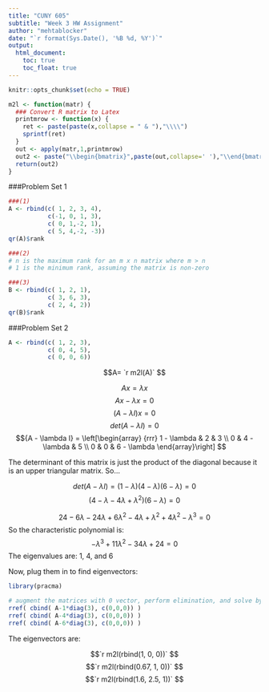 ---
title: "CUNY 605"
subtitle: "Week 3 HW Assignment"
author: "mehtablocker"
date: "`r format(Sys.Date(), '%B %d, %Y')`"
output:
  html_document:
    toc: true
    toc_float: true
---

<style type="text/css">
h3 {
  color: DarkBlue;
}
</style>

```{r setup, include=FALSE}
knitr::opts_chunk$set(echo = TRUE)

m2l <- function(matr) {
  ### Convert R matrix to Latex
  printmrow <- function(x) {
    ret <- paste(paste(x,collapse = " & "),"\\\\")
    sprintf(ret)
  }
  out <- apply(matr,1,printmrow)
  out2 <- paste("\\begin{bmatrix}",paste(out,collapse=' '),"\\end{bmatrix}")
  return(out2)
}
```

###Problem Set 1

```{r ps_1}
###(1)
A <- rbind(c( 1, 2, 3, 4),
           c(-1, 0, 1, 3),
           c( 0, 1,-2, 1),
           c( 5, 4,-2, -3))
qr(A)$rank

###(2)
# n is the maximum rank for an m x n matrix where m > n
# 1 is the minimum rank, assuming the matrix is non-zero

###(3)
B <- rbind(c( 1, 2, 1), 
           c( 3, 6, 3), 
           c( 2, 4, 2))
qr(B)$rank

```


###Problem Set 2

```{r ps_2}
A <- rbind(c( 1, 2, 3), 
           c( 0, 4, 5), 
           c( 0, 0, 6))
```

$$A= `r m2l(A)` $$

$$ A x = \lambda x $$
$$ A x - \lambda x = 0 $$
$$ (A - \lambda I) x = 0 $$
$$ det(A - \lambda I) = 0 $$
$${A - \lambda I} = \left[\begin{array}
{rrr}
1 - \lambda & 2 & 3 \\ 
0 & 4 - \lambda & 5 \\
0 & 0 & 6 - \lambda
\end{array}\right] $$

The determinant of this matrix is just the product of the diagonal because it is an upper triangular matrix. So...

$$ det(A - \lambda I) = (1 - \lambda)(4 - \lambda)(6 - \lambda) = 0 $$
$$ (4 - \lambda - 4\lambda + \lambda^2)(6 - \lambda) = 0 $$

$$ 24 - 6\lambda - 24\lambda + 6\lambda^2 - 4\lambda + \lambda^2 + 4\lambda^2 - \lambda^3 = 0 $$
So the characteristic polynomial is:  
$$ - \lambda^3 + 11\lambda^2 - 34\lambda + 24 = 0 $$
The eigenvalues are: 1, 4, and 6

Now, plug them in to find eigenvectors:

```{r eigen}
library(pracma)

# augment the matrices with 0 vector, perform elimination, and solve by setting free variable to 1
rref( cbind( A-1*diag(3), c(0,0,0)) )
rref( cbind( A-4*diag(3), c(0,0,0)) )
rref( cbind( A-6*diag(3), c(0,0,0)) )

```

The eigenvectors are:

$$`r m2l(rbind(1, 0, 0))` $$
$$`r m2l(rbind(0.67, 1, 0))` $$
$$`r m2l(rbind(1.6, 2.5, 1))` $$